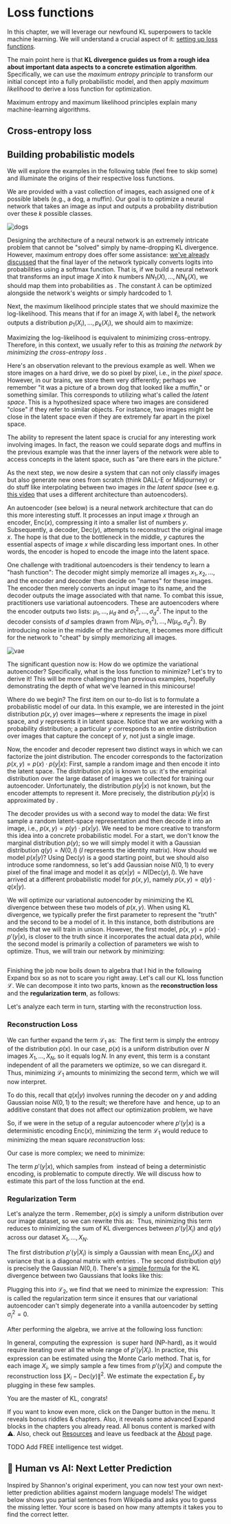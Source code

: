 # Loss functions

In this chapter, we will leverage our newfound KL superpowers to tackle machine learning. We will understand a crucial aspect of it: [setting up loss functions](00-riddles#machine-learning). 

The main point here is that **KL divergence guides us from a rough idea about important data aspects to a concrete estimation algorithm**. Specifically, we can use the _maximum entropy principle_ to transform our initial concept into a fully probabilistic model, and then apply _maximum likelihood_ to derive a loss function for optimization.


<KeyTakeaway>
Maximum entropy and maximum likelihood principles explain many machine-learning algorithms. 
</KeyTakeaway>

## Cross-entropy loss



## Building probabilistic models <a id="examples"></a>

We will explore the examples in the following table (feel free to skip some) and illuminate the origins of their respective loss functions.

<MLProblemExplorer />



<Expand headline="Classification by neural networks"> <a id="neural-nets"></a>

We are provided with a vast collection of images, each assigned one of $k$ possible labels (e.g., a dog, a muffin). Our goal is to optimize a neural network that takes an image as input and outputs a probability distribution over these $k$ possible classes.

![dogs](07-machine_learning/dogs.png "taken from https://www.freecodecamp.org/news/chihuahua-or-muffin-my-search-for-the-best-computer-vision-api-cbda4d6b425d/")

Designing the architecture of a neural network is an extremely intricate problem that cannot be "solved" simply by name-dropping KL divergence. However, maximum entropy does offer some assistance: [we've already discussed](04-max_entropy#softmax) that the final layer of the network typically converts logits into probabilities using a softmax function. That is, if we build a neural network that transforms an input image $X$ into $k$ numbers $NN_1(X), \dots, NN_k(X)$, we should map them into probabilities as <Math math = "p_j(X) \propto e^{\lambda NN_j(X)}" />. The constant $\lambda$ can be optimized alongside the network's weights or simply hardcoded to $1$.

Next, the maximum likelihood principle states that we should maximize the log-likelihood. This means that if for an image $X_i$ with label $\ell_i$, the network outputs a distribution $p_1(X_i), \dots, p_k(X_i)$, we should aim to maximize:
<Math displayMode={true} math = "\argmax_{\substack{\textrm{neural net \\ weights}}} \sum_{i = 1}^n \log p_{\ell_i}(X_i)"/>

Maximizing the log-likelihood is equivalent to minimizing cross-entropy. Therefore, in this context, we usually refer to this as _training the network by minimizing the cross-entropy loss <Math math = "\sum_{i = 1}^n \log 1/p_{\ell_i}(X_i)" />._
</Expand>

<Expand advanced={true} headline="Variational autoencoders"> <a id="variational-autoencoders"></a>

Here's an observation relevant to the previous example as well. When we store images on a hard drive, we do so pixel by pixel, i.e., in the *pixel space*. However, in our brains, we store them very differently; perhaps we remember "it was a picture of a brown dog that looked like a muffin," or something similar. This corresponds to utilizing what's called the *latent space*. This is a hypothesized space where two images are considered "close" if they refer to similar objects. For instance, two images might be close in the latent space even if they are extremely far apart in the pixel space.

The ability to represent the latent space is crucial for any interesting work involving images. In fact, the reason we could separate dogs and muffins in the previous example was that the inner layers of the network were able to access concepts in the latent space, such as "are there ears in the picture."

As the next step, we now desire a system that can not only classify images but also generate new ones from scratch (think DALL-E or Midjourney) or do stuff like interpolating between two images *in the latent space* (see e.g. [this video](https://nvlabs-fi-cdn.nvidia.com/stylegan2-ada-pytorch/videos/interpolations-ffhq.mp4) that uses a different architecture than autoencoders). 

An autoencoder (see below) is a neural network architecture that can do this more interesting stuff. It processes an input image $x$ through an encoder, $\textrm{Enc}(x)$, compressing it into a smaller list of numbers $y$. Subsequently, a decoder, $\textrm{Dec}(y)$, attempts to reconstruct the original image $x$. The hope is that due to the bottleneck in the middle, $y$ captures the essential aspects of image $x$ while discarding less important ones. In other words, the encoder is hoped to encode the image into the latent space.

One challenge with traditional autoencoders is their tendency to learn a "hash function": The decoder might simply memorize all images $x_1, x_2, \dots$, and the encoder and decoder then decide on "names" for these images. The encoder then merely converts an input image to its name, and the decoder outputs the image associated with that name. To combat this issue, practitioners use variational autoencoders. These are autoencoders where the encoder outputs two lists: $\mu_1, \dots, \mu_d$ and $\sigma^2_1, \dots, \sigma^2_d$. The input to the decoder consists of $d$ samples drawn from $N(\mu_1, \sigma_1^2), \dots, N(\mu_d, \sigma_d^2)$. By introducing noise in the middle of the architecture, it becomes more difficult for the network to "cheat" by simply memorizing all images.

![vae](07-machine_learning/vae.png "image from https://en.wikipedia.org/wiki/Variational_autoencoder#/media/File:VAE_Basic.png")

The significant question now is: How do we optimize the variational autoencoder? Specifically, what is the loss function to minimize? Let's try to derive it! This will be more challenging than previous examples, hopefully demonstrating the depth of what we've learned in this minicourse!

Where do we begin? The first item on our to-do list is to formulate a probabilistic model of our data. In this example, we are interested in the joint distribution $p(x, y)$ over images—where $x$ represents the image in pixel space, and $y$ represents it in latent space. Notice that we are working with a probability distribution; a particular $y$ corresponds to an entire distribution over images that capture the concept of $y$, not just a single image.

Now, the encoder and decoder represent two distinct ways in which we can factorize the joint distribution.
The encoder corresponds to the factorization $p(x,y) = p(x) \cdot p(y | x)$: First, sample a random image and then encode it into the latent space. The distribution $p(x)$ is known to us: it's the empirical distribution over the large dataset of images we collected for training our autoencoder.
Unfortunately, the distribution $p(y | x)$ is not known, but the encoder attempts to represent it. More precisely, the distribution $p(y | x)$ is approximated by <Math math = "p'(y | x) = N(\textrm{Enc}_\mu(x), \textrm{Enc}_{\sigma^2}(x))" />.

The decoder provides us with a second way to model the data: We first sample a random latent-space representation and then decode it into an image, i.e., $p(x,y) = p(y) \cdot p(x|y)$. We need to be more creative to transform this idea into a concrete probabilistic model. For a start, we don't know the marginal distribution $p(y)$; so we will simply model it with a Gaussian distribution $q(y) = N(0, I)$ ($I$ represents the identity matrix). How should we model $p(x|y)$? Using $\textrm{Dec}(y)$ is a good starting point, but we should also introduce some randomness, so let's add Gaussian noise $N(0,1)$ to every pixel of the final image and model it as $q(x|y) = N(\textrm{Dec}(y), I)$. We have arrived at a different probabilistic model for $p(x,y)$, namely $p(x,y) = q(y) \cdot q(x|y)$.

We will optimize our variational autoencoder by minimizing the KL divergence between these two models of $p(x,y)$. When using KL divergence, we typically prefer the first parameter to represent the "truth" and the second to be a model of it. In this instance, both distributions are models that we will train in unison. However, the first model, $p(x,y) = p(x) \cdot p'(y|x)$, is closer to the truth since it incorporates the actual data $p(x)$, while the second model is primarily a collection of parameters we wish to optimize. Thus, we will train our network by minimizing:

<Math displayMode={true} math = "D\left( p(x) \cdot p'(y | x), q(y) \cdot q(x|y)\right)" />

Finishing the job now boils down to algebra that I hid in the following Expand box so as not to scare you right away. 
<Expand headline="Algebra part">
Let's call our KL loss function $\mathcal L$. We can decompose it into two parts, known as the **reconstruction loss** and the **regularization term**, as follows:
<Math displayMode = {true} math = "\mathcal L = \underbrace{\sum_{x,y} p(x) p'(y|x) \log \frac{p(x)}{q(x|y)}}_{\textrm{Reconstruction loss } \mathcal L_1} + \underbrace{\sum_{x,y} p(x) p'(y|x) \log \frac{p'(y|x)}{q(y)}}_{\textrm{Regularization term } \mathcal L_2} "/>

Let's analyze each term in turn, starting with the reconstruction loss.

### Reconstruction Loss
We can further expand the term $\mathcal L_1$ as:
<Math displayMode={true} math = "\mathcal L_1 = \sum_x p(x) \log p(x) - \sum_{x,y} p(x) p'(y|x) \log q(x|y)"/>
The first term is simply the entropy of the distribution $p(x)$. In our case, $p(x)$ is a uniform distribution over $N$ images $X_1, \dots, X_N$, so it equals $\log N$. In any event, this term is a constant independent of all the parameters we optimize, so we can disregard it. Thus, minimizing $\mathcal L_1$ amounts to minimizing the second term, which we will now interpret.

To do this, recall that $q(x|y)$ involves running the decoder on $y$ and adding Gaussian noise $N(0,1)$ to the result; we therefore have
<Math displayMode={true} math = "q(x | y) \propto e^{-\frac{\| x - \textrm{Dec}(y)\|^2}{2d}}"/>
and hence, up to an additive constant that does not affect our optimization problem, we have
<Math displayMode={true} math = "\log q(x | y) = -\frac{\| x - \textrm{Dec}(y)\|^2}{2d}"/>

So, if we were in the setup of a regular autoencoder where $p'(y|x)$ is a deterministic encoding $\textrm{Enc}(x)$, minimizing the term $\mathcal L_1$ would reduce to minimizing the mean square *reconstruction* loss:
<Math displayMode={true} math = "\frac{1}{N}\sum_{i = 1}^N \frac{\| X_i - \textrm{Dec}(\textrm{Enc}(X_i))\|^2}{2d}. " />

Our case is more complex; we need to minimize:
<Math displayMode={true} math = "\frac{1}{N}\sum_{i = 1}^N \sum_{y} p'(y|X_i) \frac{\| X_i - \textrm{Dec}(y)\|^2}{2d}. " />

The term $p'(y|x)$, which samples from <Math math = "N(\textrm{Enc}_\mu(x), \textrm{Enc}_{\sigma^2}(x))" /> instead of being a deterministic encoding, is problematic to compute directly. We will discuss how to estimate this part of the loss function at the end.

### Regularization Term

Let's analyze the term <Math math = "\mathcal L_2 = \sum_{x,y} p(x) p'(y|x) \log \frac{p'(y|x)}{q(y)}" />. Remember, $p(x)$ is simply a uniform distribution over our image dataset, so we can rewrite this as:
<Math displayMode={true} math = "\mathcal L_2 = \sum_{i = 1}^N \frac{1}{N} \sum_y p'(y|X_i) \log \frac{p'(y|X_i)}{q(y)} = \sum_{i = 1}^N \frac{1}{N} D(p'(y|X_i), q(y))"/>
Thus, minimizing this term reduces to minimizing the sum of KL divergences between $p'(y|X_i)$ and $q(y)$ across our dataset $X_1, \dots, X_N$.

The first distribution $p'(y |X_i)$ is simply a Gaussian with mean $\textrm{Enc}_\mu(X_i)$ and variance that is a diagonal matrix with entries <Math math = "\textrm{Enc}_{\sigma^2}(X_i)" />. The second distribution $q(y)$ is precisely the Gaussian $N(0,I)$. There's a [simple formula](https://leenashekhar.github.io/2019-01-30-KL-Divergence/) for the KL divergence between two Gaussians that looks like this:
<Math displayMode = {true} math = "D(N(\mu, \sigma^2), N(0, I)) = \frac12 \sum_{j = 1}^d \left( \mu_j^2 + \sigma_j^2 - 1 - \log\sigma_j^2\right) "/>

Plugging this into $\mathcal L_2$, we find that we need to minimize the expression:
<Math displayMode = {true} math = "\frac{1}{N} \sum_{i = 1}^N \left( \frac12 \sum_{j = 1}^d \textrm{Enc}_{\mu, j}(X_i)^2 + \textrm{Enc}_{\sigma^2, j}(X_i) - \log \textrm{Enc}_{\sigma^2, j}(X_i) \right)"/>
This is called the regularization term since it ensures that our variational autoencoder can't simply degenerate into a vanilla autoencoder by setting $\sigma_i^2 = 0$.
</Expand>

After performing the algebra, we arrive at the following loss function:
<Math displayMode={true} math = "\frac{1}{N} \sum_{i = 1}^N \left( \sum_y p'(y | X_i) \frac{\| X_i - \textrm{Dec}(y)\|^2}{2d} \,+\, \left( \frac12 \sum_{j = 1}^d \textrm{Enc}_{\mu, j}(X_i)^2 + \textrm{Enc}_{\sigma^2, j}(X_i) - \log \textrm{Enc}_{\sigma^2, j}(X_i) \right)\right)"/>

In general, computing the expression <Math math = "\sum_{i = 1}^N \sum_y p'(y | X_i) \frac{\| X_i - \textrm{Dec}(y)\|^2}{2d}"/> is super hard (NP-hard), as it would require iterating over all the whole range of $p'(y|X_i)$. In practice, this expression can be estimated using the Monte Carlo method. 
That is, for each image $X_i$, we simply sample a few times from $p'(y|X_i)$ and compute the reconstruction loss $\| X_i - \textrm{Dec}(y)\|^2$. We estimate the expectation $E_y$ by plugging in these few samples. 
</Expand>

You are the master of KL, congrats! 

If you want to know even more, click on the Danger button in the menu. It reveals bonus riddles & chapters. Also, it reveals some advanced Expand blocks in the chapters you already read. All bonus content is marked with ⚠️. Also, check out [Resources](../resources) and leave us feedback at the [About](../about) page.


TODO Add FREE intelligence test widget. 


## 🧠 Human vs AI: Next Letter Prediction

Inspired by Shannon's original experiment, you can now test your own next-letter prediction abilities against modern language models! The widget below shows you partial sentences from Wikipedia and asks you to guess the missing letter. Your score is based on how many attempts it takes you to find the correct letter.

<LetterPredictionWidget />

